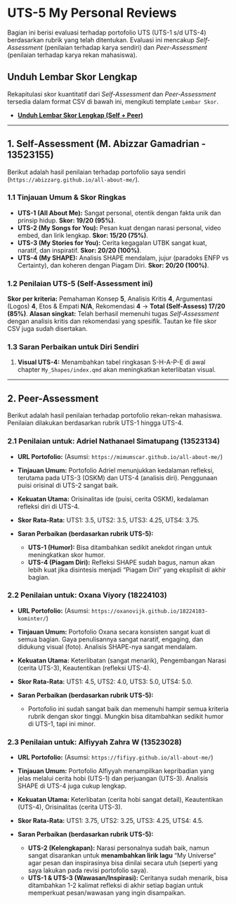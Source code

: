 # UTS-5 My Personal Reviews

Bagian ini berisi evaluasi terhadap portofolio UTS (UTS-1 s/d UTS-4) berdasarkan rubrik yang telah ditentukan. Evaluasi ini mencakup *Self-Assessment* (penilaian terhadap karya sendiri) dan *Peer-Assessment* (penilaian terhadap karya rekan mahasiswa).

## Unduh Lembar Skor Lengkap

Rekapitulasi skor kuantitatif dari *Self-Assessment* dan *Peer-Assessment* tersedia dalam format CSV di bawah ini, mengikuti template `Lembar Skor`.

* **[Unduh Lembar Skor Lengkap (Self + Peer)](./Self-Assessment_UTS-1_s_d__UTS-5__dibuat_otomatis_.csv)**

---

## 1. Self-Assessment (M. Abizzar Gamadrian - 13523155)

Berikut adalah hasil penilaian terhadap portofolio saya sendiri (`https://abizzarg.github.io/all-about-me/`).

### 1.1 Tinjauan Umum & Skor Ringkas

* **UTS-1 (All About Me):** Sangat personal, otentik dengan fakta unik dan prinsip hidup. **Skor: 19/20 (95%)**.
* **UTS-2 (My Songs for You):** Pesan kuat dengan narasi personal, video embed, dan lirik lengkap. **Skor: 15/20 (75%)**.
* **UTS-3 (My Stories for You):** Cerita kegagalan UTBK sangat kuat, naratif, dan inspiratif. **Skor: 20/20 (100%)**.
* **UTS-4 (My SHAPE):** Analisis SHAPE mendalam, jujur (paradoks ENFP vs Certainty), dan koheren dengan Piagam Diri. **Skor: 20/20 (100%)**.

### 1.2 Penilaian UTS-5 (Self-Assessment ini)

**Skor per kriteria:** Pemahaman Konsep **5**, Analisis Kritis **4**, Argumentasi (Logos) **4**, Etos & Empati **N/A**, Rekomendasi **4** → **Total (Self-Assess) 17/20 (85%)**.
**Alasan singkat:** Telah berhasil memenuhi tugas *Self-Assessment* dengan analisis kritis dan rekomendasi yang spesifik. Tautan ke file skor CSV juga sudah disertakan.

### 1.3 Saran Perbaikan untuk Diri Sendiri

1.  **Visual UTS-4:** Menambahkan tabel ringkasan S-H-A-P-E di awal chapter `My_Shapes/index.qmd` akan meningkatkan keterlibatan visual.

---

## 2. Peer-Assessment

Berikut adalah hasil penilaian terhadap portofolio rekan-rekan mahasiswa. Penilaian dilakukan berdasarkan rubrik UTS-1 hingga UTS-4.

### 2.1 Penilaian untuk: Adriel Nathanael Simatupang (13523134)
* **URL Portofolio:** (Asumsi: `https://mimumscar.github.io/all-about-me/`) 

* **Tinjauan Umum:** Portofolio Adriel menunjukkan kedalaman refleksi, terutama pada UTS-3 (OSKM) dan UTS-4 (analisis diri). Penggunaan puisi orisinal di UTS-2 sangat baik.
* **Kekuatan Utama:** Orisinalitas ide (puisi, cerita OSKM), kedalaman refleksi diri di UTS-4.
* **Skor Rata-Rata:** UTS1: 3.5, UTS2: 3.5, UTS3: 4.25, UTS4: 3.75.
* **Saran Perbaikan (berdasarkan rubrik UTS-5):**
    * **UTS-1 (Humor):** Bisa ditambahkan sedikit anekdot ringan untuk meningkatkan skor humor.
    * **UTS-4 (Piagam Diri):** Refleksi SHAPE sudah bagus, namun akan lebih kuat jika disintesis menjadi "Piagam Diri" yang eksplisit di akhir bagian.

### 2.2 Penilaian untuk: Oxana Viyory (18224103)
* **URL Portofolio:** (Asumsi: `https://oxanovijk.github.io/18224103-kominter/`) 

* **Tinjauan Umum:** Portofolio Oxana secara konsisten sangat kuat di semua bagian. Gaya penulisannya sangat naratif, engaging, dan didukung visual (foto). Analisis SHAPE-nya sangat mendalam.
* **Kekuatan Utama:** Keterlibatan (sangat menarik), Pengembangan Narasi (cerita UTS-3), Keautentikan (refleksi UTS-4).
* **Skor Rata-Rata:** UTS1: 4.5, UTS2: 4.0, UTS3: 5.0, UTS4: 5.0.
* **Saran Perbaikan (berdasarkan rubrik UTS-5):**
    * Portofolio ini sudah sangat baik dan memenuhi hampir semua kriteria rubrik dengan skor tinggi. Mungkin bisa ditambahkan sedikit humor di UTS-1, tapi ini minor.

### 2.3 Penilaian untuk: Alfiyyah Zahra W (13523028)
* **URL Portofolio:** (Asumsi: `https://fifiyy.github.io/all-about-me/`) 

* **Tinjauan Umum:** Portofolio Alfiyyah menampilkan kepribadian yang jelas melalui cerita hobi (UTS-1) dan perjuangan (UTS-3). Analisis SHAPE di UTS-4 juga cukup lengkap.
* **Kekuatan Utama:** Keterlibatan (cerita hobi sangat detail), Keautentikan (UTS-4), Orisinalitas (cerita UTS-3).
* **Skor Rata-Rata:** UTS1: 3.75, UTS2: 3.25, UTS3: 4.25, UTS4: 4.5.
* **Saran Perbaikan (berdasarkan rubrik UTS-5):**
    * **UTS-2 (Kelengkapan):** Narasi personalnya sudah baik, namun sangat disarankan untuk **menambahkan lirik lagu** "My Universe" agar pesan dan inspirasinya bisa dinilai secara utuh (seperti yang saya lakukan pada revisi portofolio saya).
    * **UTS-1 & UTS-3 (Wawasan/Inspirasi):** Ceritanya sudah menarik, bisa ditambahkan 1-2 kalimat refleksi di akhir setiap bagian untuk memperkuat pesan/wawasan yang ingin disampaikan.